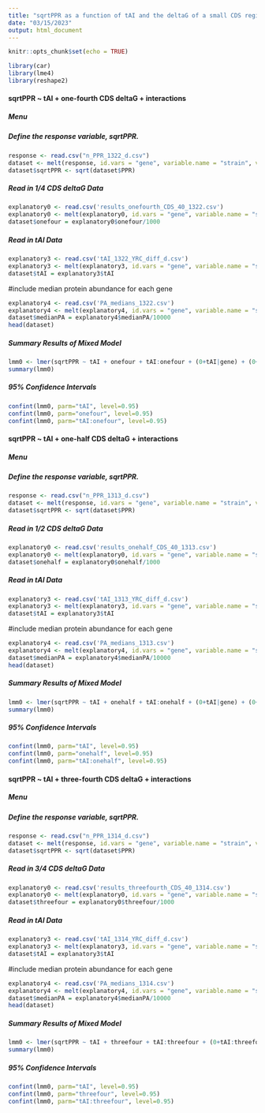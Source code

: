 ---
title: "sqrtPPR as a function of tAI and the deltaG of a small CDS region"
date: "03/15/2023"
output: html_document
---

```{r setup, include=FALSE}
knitr::opts_chunk$set(echo = TRUE)
```

```{r libraries, message=FALSE, warning=FALSE}
library(car)
library(lme4)
library(reshape2)
```


#### sqrtPPR ~ tAI + one-fourth CDS deltaG + interactions {.tabset .tabset-dropdown}
##### Menu
##### Define the response variable, sqrtPPR.
```{r response_variable}
response <- read.csv("n_PPR_1322_d.csv")
dataset <- melt(response, id.vars = "gene", variable.name = "strain", value.name = "PPR")
dataset$sqrtPPR <- sqrt(dataset$PPR)
```

##### Read in 1/4 CDS deltaG Data
```{r a}
explanatory0 <- read.csv('results_onefourth_CDS_40_1322.csv')
explanatory0 <- melt(explanatory0, id.vars = "gene", variable.name = "strain", value.name = "onefour")
dataset$onefour = explanatory0$onefour/1000
```

##### Read in tAI Data
```{r d}
explanatory3 <- read.csv('tAI_1322_YRC_diff_d.csv')
explanatory3 <- melt(explanatory3, id.vars = "gene", variable.name = "strain", value.name = "tAI")
dataset$tAI = explanatory3$tAI
```

#include median protein abundance for each gene
```{r pa}
explanatory4 <- read.csv('PA_medians_1322.csv')
explanatory4 <- melt(explanatory4, id.vars = "gene", variable.name = "strain", value.name = "medianPA")
dataset$medianPA = explanatory4$medianPA/10000
head(dataset)
```

##### Summary Results of Mixed Model
``` {r F1}
lmm0 <- lmer(sqrtPPR ~ tAI + onefour + tAI:onefour + (0+tAI|gene) + (0+onefour|gene) + (0+tAI|medianPA) + (0+onefour|medianPA) + (1|medianPA), data=dataset, REML = FALSE, control = lmerControl(optimizer="bobyqa", optCtrl=list(maxfun=1e5)))
summary(lmm0)
```

##### 95% Confidence Intervals
``` {r F1confint}
confint(lmm0, parm="tAI", level=0.95)
confint(lmm0, parm="onefour", level=0.95)
confint(lmm0, parm="tAI:onefour", level=0.95)
```



#### sqrtPPR ~ tAI + one-half CDS deltaG + interactions {.tabset .tabset-dropdown}
##### Menu
##### Define the response variable, sqrtPPR.
```{r response_variable2}
response <- read.csv("n_PPR_1313_d.csv")
dataset <- melt(response, id.vars = "gene", variable.name = "strain", value.name = "PPR")
dataset$sqrtPPR <- sqrt(dataset$PPR)
```

##### Read in 1/2 CDS deltaG Data
```{r a2}
explanatory0 <- read.csv('results_onehalf_CDS_40_1313.csv')
explanatory0 <- melt(explanatory0, id.vars = "gene", variable.name = "strain", value.name = "onehalf")
dataset$onehalf = explanatory0$onehalf/1000
```


##### Read in tAI Data
```{r d2}
explanatory3 <- read.csv('tAI_1313_YRC_diff_d.csv')
explanatory3 <- melt(explanatory3, id.vars = "gene", variable.name = "strain", value.name = "tAI")
dataset$tAI = explanatory3$tAI
```

#include median protein abundance for each gene
```{r pa2}
explanatory4 <- read.csv('PA_medians_1313.csv')
explanatory4 <- melt(explanatory4, id.vars = "gene", variable.name = "strain", value.name = "medianPA")
dataset$medianPA = explanatory4$medianPA/10000
head(dataset)
```

##### Summary Results of Mixed Model
``` {r F12}
lmm0 <- lmer(sqrtPPR ~ tAI + onehalf + tAI:onehalf + (0+tAI|gene) + (0+tAI|medianPA) + (0+onehalf|medianPA) + (1|medianPA), data=dataset, REML = FALSE, control = lmerControl(optimizer="Nelder_Mead", optCtrl=list(maxfun=1e5)))
summary(lmm0)
```
##### 95% Confidence Intervals
``` {r F1confint2}
confint(lmm0, parm="tAI", level=0.95)
confint(lmm0, parm="onehalf", level=0.95)
confint(lmm0, parm="tAI:onehalf", level=0.95)
```

#### sqrtPPR ~ tAI + three-fourth CDS deltaG  + interactions {.tabset .tabset-dropdown}
##### Menu
##### Define the response variable, sqrtPPR.
```{r response_variable3}
response <- read.csv("n_PPR_1314_d.csv")
dataset <- melt(response, id.vars = "gene", variable.name = "strain", value.name = "PPR")
dataset$sqrtPPR <- sqrt(dataset$PPR)
```

##### Read in 3/4 CDS deltaG Data
```{r a3}
explanatory0 <- read.csv('results_threefourth_CDS_40_1314.csv')
explanatory0 <- melt(explanatory0, id.vars = "gene", variable.name = "strain", value.name = "threefour")
dataset$threefour = explanatory0$threefour/1000
```


##### Read in tAI Data
```{r d3}
explanatory3 <- read.csv('tAI_1314_YRC_diff_d.csv')
explanatory3 <- melt(explanatory3, id.vars = "gene", variable.name = "strain", value.name = "tAI")
dataset$tAI = explanatory3$tAI
```

#include median protein abundance for each gene
```{r pa3}
explanatory4 <- read.csv('PA_medians_1314.csv')
explanatory4 <- melt(explanatory4, id.vars = "gene", variable.name = "strain", value.name = "medianPA")
dataset$medianPA = explanatory4$medianPA/10000
head(dataset)
```

##### Summary Results of Mixed Model
``` {r F13}
lmm0 <- lmer(sqrtPPR ~ tAI + threefour + tAI:threefour + (0+tAI:threefour|gene) + (1|gene) + (0+tAI|medianPA) + (1|medianPA), data=dataset, REML = FALSE, control = lmerControl(optimizer="Nelder_Mead", optCtrl=list(maxfun=1e5)))
summary(lmm0)
```

##### 95% Confidence Intervals
``` {r F1confint3}
confint(lmm0, parm="tAI", level=0.95)
confint(lmm0, parm="threefour", level=0.95)
confint(lmm0, parm="tAI:threefour", level=0.95)
```